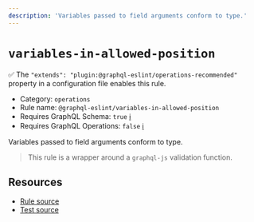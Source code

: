 ```yaml
---
description: 'Variables passed to field arguments conform to type.'
---
```


# `variables-in-allowed-position`

✅ The `"extends": "plugin:@graphql-eslint/operations-recommended"` property in a configuration file
enables this rule.

- Category: `operations`
- Rule name: `@graphql-eslint/variables-in-allowed-position`
- Requires GraphQL Schema: `true`
  [ℹ️](/docs/getting-started#extended-linting-rules-with-graphql-schema)
- Requires GraphQL Operations: `false`
  [ℹ️](/docs/getting-started#extended-linting-rules-with-siblings-operations)

Variables passed to field arguments conform to type.

> This rule is a wrapper around a `graphql-js` validation function.

## Resources

- [Rule source](https://github.com/graphql/graphql-js/blob/main/src/validation/rules/VariablesInAllowedPositionRule.ts)
- [Test source](https://github.com/graphql/graphql-js/tree/main/src/validation/__tests__/VariablesInAllowedPositionRule-test.ts)
